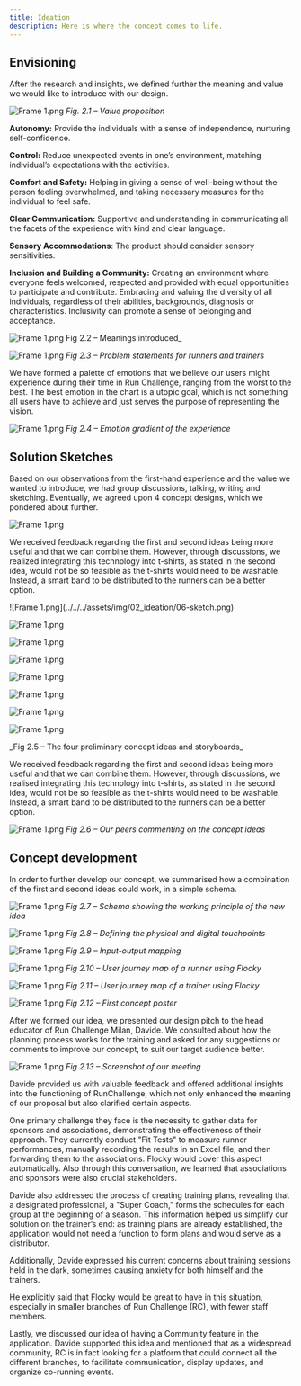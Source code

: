 ```yaml
---
title: Ideation
description: Here is where the concept comes to life.
---
```



## Envisioning

After the research and insights, we defined further the meaning and value we would like to introduce with our design.

![Frame 1.png](../../../assets/img/02_ideation/01.png)
_Fig. 2.1 – Value proposition_

**Autonomy:** Provide the individuals with a sense of independence, nurturing self-confidence.

**Control:** Reduce unexpected events in one’s environment, matching individual’s expectations with the activities.

**Comfort and Safety:** Helping in giving a sense of well-being without the person feeling overwhelmed, and taking necessary measures for the individual to feel safe.

**Clear Communication:** Supportive and understanding in communicating all the facets of the experience with kind and clear language.

**Sensory Accommodations**: The product should consider sensory sensitivities.

**Inclusion and Building a Community:** Creating an environment where everyone feels welcomed, respected and provided with equal opportunities to participate and contribute. Embracing and valuing the diversity of all individuals, regardless of their abilities, backgrounds, diagnosis or characteristics. Inclusivity can promote a sense of belonging and acceptance.

![Frame 1.png](../../../assets/img/02_ideation/02.png)
Fig 2.2 – Meanings introduced\_

![Frame 1.png](../../../assets/img/02_ideation/03.png)
_Fig 2.3 – Problem statements for runners and trainers_

We have formed a palette of emotions that we believe our users might experience during their time in Run Challenge, ranging from the worst to the best. The best emotion in the chart is a utopic goal, which is not something all users have to achieve and just serves the purpose of representing the vision.

![Frame 1.png](../../../assets/img/02_ideation/04.png)
_Fig 2.4 – Emotion gradient of the experience_

## Solution Sketches

Based on our observations from the first-hand experience and the value we wanted to introduce, we had group discussions, talking, writing and sketching. Eventually, we agreed upon 4 concept designs, which we pondered about further.

![Frame 1.png](../../../assets/img/02_ideation/05.png)

We received feedback regarding the first and second ideas being more useful and that we can combine them. However, through discussions, we realized integrating this technology into t-shirts, as stated in the second idea, would not be so feasible as the t-shirts would need to be washable. Instead, a smart band to be distributed to the runners can be a better option.

<CardGrid> 
![Frame 1.png](../../../assets/img/02_ideation/06-sketch.png)

![Frame 1.png](../../../assets/img/02_ideation/06-storyboard.png)

![Frame 1.png](../../../assets/img/02_ideation/07-sketch.png)

![Frame 1.png](../../../assets/img/02_ideation/07-storyboard.png)

![Frame 1.png](../../../assets/img/02_ideation/08-sketch.png)

![Frame 1.png](../../../assets/img/02_ideation/08-storyboard.png)

![Frame 1.png](../../../assets/img/02_ideation/09-sketch.png)

![Frame 1.png](../../../assets/img/02_ideation/09-storyboard.png)

</CardGrid>
_Fig 2.5 – The four preliminary concept ideas and storyboards_

We received feedback regarding the first and second ideas being more useful and that we can combine them. However, through discussions, we realised integrating this technology into t-shirts, as stated in the second idea, would not be so feasible as the t-shirts would need to be washable. Instead, a smart band to be distributed to the runners can be a better option.

![Frame 1.png](../../../assets/img/02_ideation/10.png)
_Fig 2.6 – Our peers commenting on the concept ideas_

## Concept development

In order to further develop our concept, we summarised how a combination of the first and second ideas could work, in a simple schema.

![Frame 1.png](../../../assets/img/02_ideation/11.png)
_Fig 2.7 – Schema showing the working principle of the new idea_

![Frame 1.png](../../../assets/img/02_ideation/12.png)
_Fig 2.8 – Defining the physical and digital touchpoints_

![Frame 1.png](../../../assets/img/02_ideation/13.png)
_Fig 2.9 – Input-output mapping_

![Frame 1.png](../../../assets/img/02_ideation/14.png)
_Fig 2.10 – User journey map of a runner using Flocky_

![Frame 1.png](../../../assets/img/02_ideation/15.png)
_Fig 2.11 – User journey map of a trainer using Flocky_

![Frame 1.png](../../../assets/img/02_ideation/16.png)
_Fig 2.12 – First concept poster_

After we formed our idea, we presented our design pitch to the head educator of Run Challenge Milan, Davide. We consulted about how the planning process works for the training and asked for any suggestions or comments to improve our concept, to suit our target audience better.

![Frame 1.png](../../../assets/img/02_ideation/17.png)
_Fig 2.13 – Screenshot of our meeting_

Davide provided us with valuable feedback and offered additional insights into the functioning of RunChallenge, which not only enhanced the meaning of our proposal but also clarified certain aspects.

One primary challenge they face is the necessity to gather data for sponsors and associations, demonstrating the effectiveness of their approach. They currently conduct "Fit Tests" to measure runner performances, manually recording the results in an Excel file, and then forwarding them to the associations. Flocky would cover this aspect automatically. Also through this conversation, we learned that associations and sponsors were also crucial stakeholders.

Davide also addressed the process of creating training plans, revealing that a designated professional, a "Super Coach," forms the schedules for each group at the beginning of a season. This information helped us simplify our solution on the trainer’s end: as training plans are already established, the application would not need a function to form plans and would serve as a distributor.

Additionally, Davide expressed his current concerns about training sessions held in the dark, sometimes causing anxiety for both himself and the trainers.

He explicitly said that Flocky would be great to have in this situation, especially in smaller branches of Run Challenge (RC), with fewer staff members.

Lastly, we discussed our idea of having a Community feature in the application. Davide supported this idea and mentioned that as a widespread community, RC is in fact looking for a platform that could connect all the different branches, to facilitate communication, display updates, and organize co-running events.
